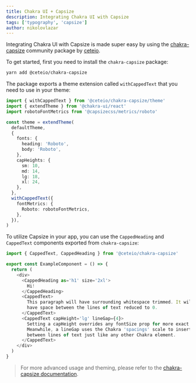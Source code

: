 ```yaml
---
title: Chakra UI + Capsize
description: Integrating Chakra UI with Capsize
tags: ['typography', 'capsize']
author: nikolovlazar
---
```


Integrating Chakra UI with Capsize is made super easy by using the
[chakra-capsize](https://github.com/ceteio/chakra-capsize) community package by
[ceteio](https://github.com/ceteio).

To get started, first you need to install the `chakra-capsize` package:

```bash
yarn add @ceteio/chakra-capsize
```

The package exports a theme extension called `withCappedText` that you need to
use in your theme:

```typescript ln={19-23}
import { withCappedText } from '@ceteio/chakra-capsize/theme'
import { extendTheme } from '@chakra-ui/react'
import robotoFontMetrics from '@capsizecss/metrics/roboto'

const theme = extendTheme(
  defaultTheme,
  {
    fonts: {
      heading: 'Roboto',
      body: 'Roboto',
    },
    capHeights: {
      sm: 10,
      md: 14,
      lg: 18,
      xl: 24,
    },
  },
  withCappedText({
    fontMetrics: {
      Roboto: robotoFontMetrics,
    },
  }),
)
```

To utilize Capsize in your app, you can use the `CappedHeading` and `CappedText`
components exported from `chakra-capsize`:

```typescript
import { CappedText, CappedHeading } from '@ceteio/chakra-capsize'

export const ExampleComponent = () => {
  return (
    <div>
      <CappedHeading as='h1' size='2xl'>
        Hi!
      </CappedHeading>
      <CappedText>
        This paragraph will have surrounding whitespace trimmed. It will also
        have space between the lines of text reduced to 0.
      </CappedText>
      <CappedText capHeight='lg' lineGap={4}>
        Setting a capHeight overrides any fontSize prop for more exact sizing.
        Meanwhile, a lineGap uses the Chakra 'spacings' scale to insert space
        between lines of text just like any other Chakra element.
      </CappedText>
    </div>
  )
}
```

> For more advanced usage and theming, please refer to the
> [chakra-capsize documentation](https://github.com/ceteio/chakra-capsize).
